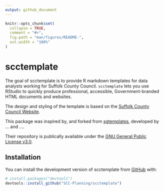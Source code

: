 ```yaml
---
output: github_document
---
```


<!-- README.md is generated from README.Rmd. Please edit that file -->

```r
knitr::opts_chunk$set(
  collapse = TRUE,
  comment = "#>",
  fig.path = "man/figures/README-",
  out.width = "100%"
)
```

# scctemplate

<!-- badges: start -->
<!-- badges: end -->

The goal of scctemplate is to provide R markdown templates for data analysts working for Suffolk County Council. `scctemplate` lets you use RStudio to quickly produce professional, accessible, Government-branded HTML documents and websites.

The design and styling of the template is based on the [Suffolk County Council Website](https://www.suffolk.gov.uk/).

This package was inspired by, and forked from [sgtemplates](https://github.com/DataScienceScotland/sgtemplates), developed by ... and ....

Their repository is publically available under the [GNU General Public License v3.0](https://github.com/DataScienceScotland/sgtemplates/blob/main/LICENSE).


## Installation

You can install the development version of scctemplate from [GitHub](https://github.com/) with:

``` r
# install.packages("devtools")
devtools::install_github("SCC-Planning/scctemplate")
```
